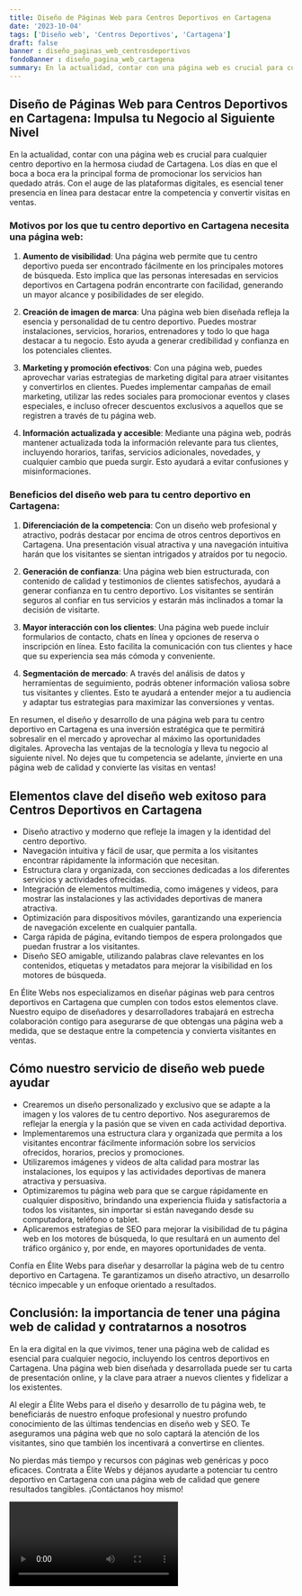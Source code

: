 ```yaml
---
title: Diseño de Páginas Web para Centros Deportivos en Cartagena
date: '2023-10-04'
tags: ['Diseño web', 'Centros Deportivos', 'Cartagena']
draft: false
banner : diseño_paginas_web_centrosdeportivos
fondoBanner : diseño_pagina_web_cartagena
summary: En la actualidad, contar con una página web es crucial para cualquier centro deportivo en la hermosa ciudad de Cartagena. Los días en que el boca a boca era la principal forma de promocionar los servicios han quedado atrás. Con el auge de las plataformas digitales, es esencial tener presencia en línea para destacar entre la competencia y convertir visitas en ventas.
---
```


## Diseño de Páginas Web para Centros Deportivos en Cartagena: Impulsa tu Negocio al Siguiente Nivel

En la actualidad, contar con una página web es crucial para cualquier centro deportivo en la hermosa ciudad de Cartagena. Los días en que el boca a boca era la principal forma de promocionar los servicios han quedado atrás. Con el auge de las plataformas digitales, es esencial tener presencia en línea para destacar entre la competencia y convertir visitas en ventas.

### Motivos por los que tu centro deportivo en Cartagena necesita una página web:

1. **Aumento de visibilidad**: Una página web permite que tu centro deportivo pueda ser encontrado fácilmente en los principales motores de búsqueda. Esto implica que las personas interesadas en servicios deportivos en Cartagena podrán encontrarte con facilidad, generando un mayor alcance y posibilidades de ser elegido.

2. **Creación de imagen de marca**: Una página web bien diseñada refleja la esencia y personalidad de tu centro deportivo. Puedes mostrar instalaciones, servicios, horarios, entrenadores y todo lo que haga destacar a tu negocio. Esto ayuda a generar credibilidad y confianza en los potenciales clientes.

3. **Marketing y promoción efectivos**: Con una página web, puedes aprovechar varias estrategias de marketing digital para atraer visitantes y convertirlos en clientes. Puedes implementar campañas de email marketing, utilizar las redes sociales para promocionar eventos y clases especiales, e incluso ofrecer descuentos exclusivos a aquellos que se registren a través de tu página web.

4. **Información actualizada y accesible**: Mediante una página web, podrás mantener actualizada toda la información relevante para tus clientes, incluyendo horarios, tarifas, servicios adicionales, novedades, y cualquier cambio que pueda surgir. Esto ayudará a evitar confusiones y misinformaciones.

### Beneficios del diseño web para tu centro deportivo en Cartagena:

1. **Diferenciación de la competencia**: Con un diseño web profesional y atractivo, podrás destacar por encima de otros centros deportivos en Cartagena. Una presentación visual atractiva y una navegación intuitiva harán que los visitantes se sientan intrigados y atraídos por tu negocio.

2. **Generación de confianza**: Una página web bien estructurada, con contenido de calidad y testimonios de clientes satisfechos, ayudará a generar confianza en tu centro deportivo. Los visitantes se sentirán seguros al confiar en tus servicios y estarán más inclinados a tomar la decisión de visitarte.

3. **Mayor interacción con los clientes**: Una página web puede incluir formularios de contacto, chats en línea y opciones de reserva o inscripción en línea. Esto facilita la comunicación con tus clientes y hace que su experiencia sea más cómoda y conveniente.

4. **Segmentación de mercado**: A través del análisis de datos y herramientas de seguimiento, podrás obtener información valiosa sobre tus visitantes y clientes. Esto te ayudará a entender mejor a tu audiencia y adaptar tus estrategias para maximizar las conversiones y ventas.

En resumen, el diseño y desarrollo de una página web para tu centro deportivo en Cartagena es una inversión estratégica que te permitirá sobresalir en el mercado y aprovechar al máximo las oportunidades digitales. Aprovecha las ventajas de la tecnología y lleva tu negocio al siguiente nivel. No dejes que tu competencia se adelante, ¡invierte en una página web de calidad y convierte las visitas en ventas!

<GifSeo />

<Cta />

## Elementos clave del diseño web exitoso para Centros Deportivos en Cartagena

- Diseño atractivo y moderno que refleje la imagen y la identidad del centro deportivo.
- Navegación intuitiva y fácil de usar, que permita a los visitantes encontrar rápidamente la información que necesitan.
- Estructura clara y organizada, con secciones dedicadas a los diferentes servicios y actividades ofrecidas.
- Integración de elementos multimedia, como imágenes y videos, para mostrar las instalaciones y las actividades deportivas de manera atractiva.
- Optimización para dispositivos móviles, garantizando una experiencia de navegación excelente en cualquier pantalla.
- Carga rápida de página, evitando tiempos de espera prolongados que puedan frustrar a los visitantes.
- Diseño SEO amigable, utilizando palabras clave relevantes en los contenidos, etiquetas y metadatos para mejorar la visibilidad en los motores de búsqueda.

En Élite Webs nos especializamos en diseñar páginas web para centros deportivos en Cartagena que cumplen con todos estos elementos clave. Nuestro equipo de diseñadores y desarrolladores trabajará en estrecha colaboración contigo para asegurarse de que obtengas una página web a medida, que se destaque entre la competencia y convierta visitantes en ventas.

## Cómo nuestro servicio de diseño web puede ayudar

- Crearemos un diseño personalizado y exclusivo que se adapte a la imagen y los valores de tu centro deportivo. Nos aseguraremos de reflejar la energía y la pasión que se viven en cada actividad deportiva.
- Implementaremos una estructura clara y organizada que permita a los visitantes encontrar fácilmente información sobre los servicios ofrecidos, horarios, precios y promociones.
- Utilizaremos imágenes y videos de alta calidad para mostrar las instalaciones, los equipos y las actividades deportivas de manera atractiva y persuasiva.
- Optimizaremos tu página web para que se cargue rápidamente en cualquier dispositivo, brindando una experiencia fluida y satisfactoria a todos los visitantes, sin importar si están navegando desde su computadora, teléfono o tablet.
- Aplicaremos estrategias de SEO para mejorar la visibilidad de tu página web en los motores de búsqueda, lo que resultará en un aumento del tráfico orgánico y, por ende, en mayores oportunidades de venta.

Confía en Élite Webs para diseñar y desarrollar la página web de tu centro deportivo en Cartagena. Te garantizamos un diseño atractivo, un desarrollo técnico impecable y un enfoque orientado a resultados.

## Conclusión: la importancia de tener una página web de calidad y contratarnos a nosotros

En la era digital en la que vivimos, tener una página web de calidad es esencial para cualquier negocio, incluyendo los centros deportivos en Cartagena. Una página web bien diseñada y desarrollada puede ser tu carta de presentación online, y la clave para atraer a nuevos clientes y fidelizar a los existentes.

Al elegir a Élite Webs para el diseño y desarrollo de tu página web, te beneficiarás de nuestro enfoque profesional y nuestro profundo conocimiento de las últimas tendencias en diseño web y SEO. Te aseguramos una página web que no solo captará la atención de los visitantes, sino que también los incentivará a convertirse en clientes.

No pierdas más tiempo y recursos con páginas web genéricas y poco eficaces. Contrata a Élite Webs y déjanos ayudarte a potenciar tu centro deportivo en Cartagena con una página web de calidad que genere resultados tangibles. ¡Contáctanos hoy mismo!

<Video />

<CtaBot job='Centros Deportivos' city='Cartagena'/>

<Gmaps query='Cartagena+españa+maps' />